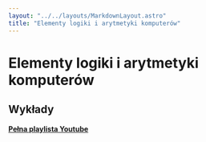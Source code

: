 ```yaml
---
layout: "../../layouts/MarkdownLayout.astro"
title: "Elementy logiki i arytmetyki komputerów"
---
```



# Elementy logiki i arytmetyki komputerów

## Wykłady

[**Pełna playlista Youtube**](https://www.youtube.com/playlist?list=PLxnzOnUpNzMAvL1udN8UGa1Mt_JcosjOx)

<LectureTable lectures={lectureJson} />

<ExamList subject="Elementy logiki i arytmetyki komputerów" />
